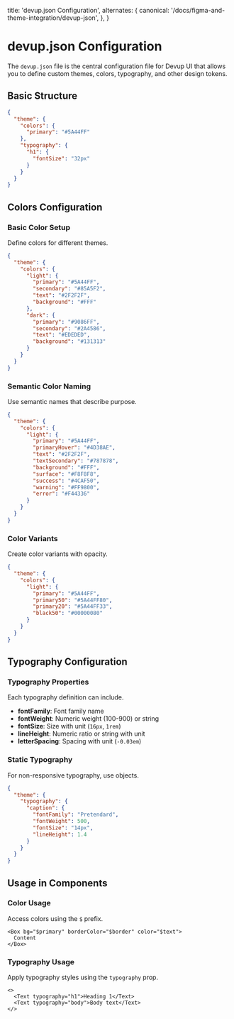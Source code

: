   title: 'devup.json Configuration',
  alternates: {
    canonical: '/docs/figma-and-theme-integration/devup-json',
  },
}

# devup.json Configuration

The `devup.json` file is the central configuration file for Devup UI that allows you to define custom themes, colors, typography, and other design tokens.

## Basic Structure

```json
{
  "theme": {
    "colors": {
      "primary": "#5A44FF"
    },
    "typography": {
      "h1": {
        "fontSize": "32px"
      }
    }
  }
}
```

## Colors Configuration

### **Basic Color Setup**

Define colors for different themes.

```json
{
  "theme": {
    "colors": {
      "light": {
        "primary": "#5A44FF",
        "secondary": "#85A5F2",
        "text": "#2F2F2F",
        "background": "#FFF"
      },
      "dark": {
        "primary": "#9086FF",
        "secondary": "#2A4586",
        "text": "#EDEDED",
        "background": "#131313"
      }
    }
  }
}
```

### **Semantic Color Naming**

Use semantic names that describe purpose.

```json
{
  "theme": {
    "colors": {
      "light": {
        "primary": "#5A44FF",
        "primaryHover": "#4D38AE",
        "text": "#2F2F2F",
        "textSecondary": "#787878",
        "background": "#FFF",
        "surface": "#F8F8F8",
        "success": "#4CAF50",
        "warning": "#FF9800",
        "error": "#F44336"
      }
    }
  }
}
```

### **Color Variants**

Create color variants with opacity.

```json
{
  "theme": {
    "colors": {
      "light": {
        "primary": "#5A44FF",
        "primary50": "#5A44FF80",
        "primary20": "#5A44FF33",
        "black50": "#00000080"
      }
    }
  }
}
```

## Typography Configuration

### **Typography Properties**

Each typography definition can include.

- **fontFamily**: Font family name
- **fontWeight**: Numeric weight (100-900) or string
- **fontSize**: Size with unit (`16px`, `1rem`)
- **lineHeight**: Numeric ratio or string with unit
- **letterSpacing**: Spacing with unit (`-0.03em`)

### **Static Typography**

For non-responsive typography, use objects.

```json
{
  "theme": {
    "typography": {
      "caption": {
        "fontFamily": "Pretendard",
        "fontWeight": 500,
        "fontSize": "14px",
        "lineHeight": 1.4
      }
    }
  }
}
```

## Usage in Components

### **Color Usage**

Access colors using the `$` prefix.

```tsx
<Box bg="$primary" borderColor="$border" color="$text">
  Content
</Box>
```

### **Typography Usage**

Apply typography styles using the `typography` prop.

```tsx
<>
  <Text typography="h1">Heading 1</Text>
  <Text typography="body">Body text</Text>
</>
```
